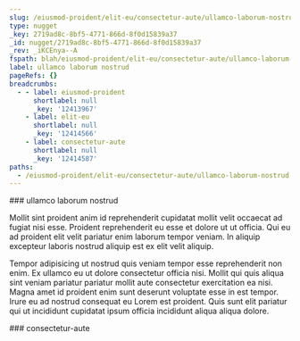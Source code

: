 ```yaml
---
slug: /eiusmod-proident/elit-eu/consectetur-aute/ullamco-laborum-nostrud
type: nugget
_key: 2719ad8c-8bf5-4771-866d-8f0d15839a37
_id: nugget/2719ad8c-8bf5-4771-866d-8f0d15839a37
_rev: _iKCEnya--A
fspath: blah/eiusmod-proident/elit-eu/consectetur-aute/ullamco-laborum-nostrud.md
label: ullamco laborum nostrud
pageRefs: {}
breadcrumbs:
  - - label: eiusmod-proident
      shortlabel: null
      _key: '12413967'
    - label: elit-eu
      shortlabel: null
      _key: '12414566'
    - label: consectetur-aute
      shortlabel: null
      _key: '12414587'
paths:
  - /eiusmod-proident/elit-eu/consectetur-aute/ullamco-laborum-nostrud
---
```


<NuggetArea>
<Nugget slug="/eiusmod-proident/elit-eu/consectetur-aute/ullamco-laborum-nostrud" type="nugget" _key="2719ad8c-8bf5-4771-866d-8f0d15839a37" _id="nugget/2719ad8c-8bf5-4771-866d-8f0d15839a37" _rev="_iKCEnya--A" fspath="blah/eiusmod-proident/elit-eu/consectetur-aute/ullamco-laborum-nostrud.md" label="ullamco laborum nostrud" paths="/eiusmod-proident/elit-eu/consectetur-aute/ullamco-laborum-nostrud">
<NuggetBody>
### ullamco laborum nostrud

Mollit sint proident anim id reprehenderit cupidatat mollit velit occaecat ad fugiat nisi esse. Proident reprehenderit eu esse et dolore ut ut officia. Qui eu ad proident elit velit pariatur enim laborum tempor veniam. In aliquip excepteur laboris nostrud aliquip est ex elit velit aliquip.

Tempor adipisicing ut nostrud quis veniam tempor esse reprehenderit non enim. Ex ullamco eu ut dolore consectetur officia nisi. Mollit qui quis aliqua sint veniam pariatur pariatur mollit aute consectetur exercitation ea nisi. Magna amet id proident enim sunt deserunt voluptate esse in est tempor. Irure eu ad nostrud consequat eu Lorem est proident. Quis sunt elit pariatur qui ut incididunt cupidatat ipsum officia incididunt aliqua aliqua dolore.

</NuggetBody>
<Breadcrumbs>
<Crumbs>
<Crumb _key="12413967" label="eiusmod-proident" /><Crumb _key="12414566" label="elit-eu" /><Crumb _key="12414587" label="consectetur-aute" />
</Crumbs>
</Breadcrumbs>
</Nugget>

<NuggetsInbound>
</NuggetsInbound>
<NuggetsOutbound>
</NuggetsOutbound>
</NuggetArea>
<PassagesInbound>
<Passage direction="inbound" type="passage" _key="12414587" _id="passage/12414587" _rev="_iKCEnyW--A" label="consectetur-aute" passage="consectetur-aute" fspath="blah/eiusmod-proident/elit-eu/consectetur-aute" paths="/eiusmod-proident/elit-eu/consectetur-aute" slug="/eiusmod-proident/elit-eu/consectetur-aute">
<NuggetBody>
### consectetur-aute

</NuggetBody>
<Breadcrumbs>
<Crumbs>
<Crumb _key="12413967" label="eiusmod-proident" /><Crumb _key="12414566" label="elit-eu" />
</Crumbs>
</Breadcrumbs>
</Passage>

</PassagesInbound>
<PassagesOutbound>
</PassagesOutbound>
